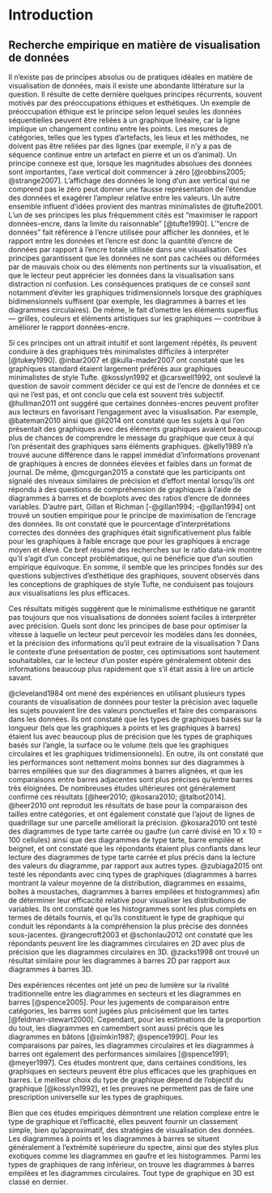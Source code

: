 # Introduction {#sec-visualization}
## Recherche empirique en matière de visualisation de données

Il n'existe pas de principes absolus ou de pratiques idéales en matière de visualisation de données, mais il existe une abondante littérature sur la question. Il résulte de cette dernière quelques principes récurrents, souvent motivés par des préoccupations éthiques et esthétiques. Un exemple de préoccupation éthique est le principe selon lequel seules les données séquentielles peuvent être reliées à un graphique linéaire, car la ligne implique un changement continu entre les points. Les mesures de catégories, telles que les types d'artefacts, les lieux et les méthodes, ne doivent pas être reliées par des lignes (par exemple, il n'y a pas de séquence continue entre un artefact en pierre et un os d'animal). Un principe connexe est que, lorsque les magnitudes absolues des données sont importantes, l'axe vertical doit commencer à zéro [@robbins2005; @strange2007]. L'affichage des données le long d'un axe vertical qui ne comprend pas le zéro peut donner une fausse représentation de l'étendue des données et exagérer l'ampleur relative entre les valeurs. Un autre ensemble influent d'idées provient des mantras minimalistes de @tufte2001. L'un de ses principes les plus fréquemment cités est "maximiser le rapport données-encre, dans la limite du raisonnable" [@tufte1990]. L'"encre de données" fait référence à l'encre utilisée pour afficher les données, et le rapport entre les données et l'encre est donc la quantité d'encre de données par rapport à l'encre totale utilisée dans une visualisation. Ces principes garantissent que les données ne sont pas cachées ou déformées par de mauvais choix ou des éléments non pertinents sur la visualisation, et que le lecteur peut apprécier les données dans la visualisation sans distraction ni confusion. Les conséquences pratiques de ce conseil sont notamment d'éviter les graphiques tridimensionnels lorsque des graphiques bidimensionnels suffisent (par exemple, les diagrammes à barres et les diagrammes circulaires). De même, le fait d'omettre les éléments superflus --- grilles, couleurs et éléments artistiques sur les graphiques --- contribue à améliorer le rapport données-encre.

Si ces principes ont un attrait intuitif et sont largement répétés, ils peuvent conduire à des graphiques très minimalistes difficiles à interpréter [@tukey1990]. @inbar2007 et @kulla-mader2007 ont constaté que les graphiques standard étaient largement préférés aux graphiques minimalistes de style Tufte. @kosslyn1992 et @carswell1992, ont soulevé la question de savoir comment décider ce qui est de l'encre de données et ce qui ne l'est pas, et ont conclu que cela est souvent très subjectif. @hullman2011 ont suggéré que certaines données-encres peuvent profiter aux lecteurs en favorisant l'engagement avec la visualisation. Par exemple, @bateman2010 ainsi que @li2014 ont constaté que les sujets à qui l'on présentait des graphiques avec des éléments graphiques avaient beaucoup plus de chances de comprendre le message du graphique que ceux à qui l'on présentait des graphiques sans éléments graphiques. @kelly1989 n'a trouvé aucune différence dans le rappel immédiat d'informations provenant de graphiques à encres de données élevées et faibles dans un format de journal. De même, @mcgurgan2015 a constaté que les participants ont signalé des niveaux similaires de précision et d'effort mental lorsqu'ils ont répondu à des questions de compréhension de graphiques à l'aide de diagrammes à barres et de boxplots avec des ratios d'encre de données variables. D'autre part, Gillan et Richman [-@gillan1994; -@gillan1994] ont trouvé un soutien empirique pour le principe de maximisation de l'encrage des données. Ils ont constaté que le pourcentage d'interprétations correctes des données des graphiques était significativement plus faible pour les graphiques à faible encrage que pour les graphiques à encrage moyen et élevé. Ce bref résumé des recherches sur le ratio data-ink montre qu'il s'agit d'un concept problématique, qui ne bénéficie que d'un soutien empirique équivoque. En somme, il semble que les principes fondés sur des questions subjectives d'esthétique des graphiques, souvent observés dans les conceptions de graphiques de style Tufte, ne conduisent pas toujours aux visualisations les plus efficaces.

Ces résultats mitigés suggèrent que le minimalisme esthétique ne garantit pas toujours que nos visualisations de données soient faciles à interpréter avec précision. Quels sont donc les principes de base pour optimiser la vitesse à laquelle un lecteur peut percevoir les modèles dans les données, et la précision des informations qu'il peut extraire de la visualisation ? Dans le contexte d'une présentation de poster, ces optimisations sont hautement souhaitables, car le lecteur d'un poster espère généralement obtenir des informations beaucoup plus rapidement que s'il était assis à lire un article savant.

@cleveland1984 ont mené des expériences en utilisant plusieurs types courants de visualisation de données pour tester la précision avec laquelle les sujets pouvaient lire des valeurs ponctuelles et faire des comparaisons dans les données. Ils ont constaté que les types de graphiques basés sur la longueur (tels que les graphiques à points et les graphiques à barres) étaient lus avec beaucoup plus de précision que les types de graphiques basés sur l'angle, la surface ou le volume (tels que les graphiques circulaires et les graphiques tridimensionnels). En outre, ils ont constaté que les performances sont nettement moins bonnes sur des diagrammes à barres empilées que sur des diagrammes à barres alignées, et que les comparaisons entre barres adjacentes sont plus précises qu'entre barres très éloignées. De nombreuses études ultérieures ont généralement confirmé ces résultats [@heer2010; @kosara2010; @talbot2014]. @heer2010 ont reproduit les résultats de base pour la comparaison des tailles entre catégories, et ont également constaté que l'ajout de lignes de quadrillage sur une parcelle améliorait la précision. @kosara2010 ont testé des diagrammes de type tarte carrée ou gaufre (un carré divisé en 10 x 10 = 100 cellules) ainsi que des diagrammes de type tarte, barre empilée et beignet, et ont constaté que les répondants étaient plus confiants dans leur lecture des diagrammes de type tarte carrée et plus précis dans la lecture des valeurs du diagramme, par rapport aux autres types. @zubiaga2015 ont testé les répondants avec cinq types de graphiques (diagrammes à barres montrant la valeur moyenne de la distribution, diagrammes en essaims, boîtes à moustaches, diagrammes à barres empilées et histogrammes) afin de déterminer leur efficacité relative pour visualiser les distributions de variables. Ils ont constaté que les histogrammes sont les plus complets en termes de détails fournis, et qu'ils constituent le type de graphique qui conduit les répondants à la compréhension la plus précise des données sous-jacentes. @rangecroft2003 et @schonlau2012 ont constaté que les répondants peuvent lire les diagrammes circulaires en 2D avec plus de précision que les diagrammes circulaires en 3D. @zacks1998 ont trouvé un résultat similaire pour les diagrammes à barres 2D par rapport aux diagrammes à barres 3D.

Des expériences récentes ont jeté un peu de lumière sur la rivalité traditionnelle entre les diagrammes en secteurs et les diagrammes en barres [@spence2005]. Pour les jugements de comparaison entre catégories, les barres sont jugées plus précisément que les tartes [@feldman-stewart2000]. Cependant, pour les estimations de la proportion du tout, les diagrammes en camembert sont aussi précis que les diagrammes en bâtons [@simkin1987; @spence1990]. Pour les comparaisons par paires, les diagrammes circulaires et les diagrammes à barres ont également des performances similaires [@spence1991; @meyer1997]. Ces études montrent que, dans certaines conditions, les graphiques en secteurs peuvent être plus efficaces que les graphiques en barres. Le meilleur choix du type de graphique dépend de l'objectif du graphique [@kosslyn1992], et les preuves ne permettent pas de faire une prescription universelle sur les types de graphiques.

Bien que ces études empiriques démontrent une relation complexe entre le type de graphique et l'efficacité, elles peuvent fournir un classement simple, bien qu'approximatif, des stratégies de visualisation des données. Les diagrammes à points et les diagrammes à barres se situent généralement à l'extrémité supérieure du spectre, ainsi que des styles plus exotiques comme les diagrammes en gaufre et les histogrammes. Parmi les types de graphiques de rang inférieur, on trouve les diagrammes à barres empilées et les diagrammes circulaires. Tout type de graphique en 3D est classé en dernier.
